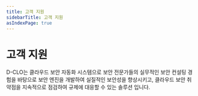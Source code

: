 ```yaml
---
title: 고객 지원
sidebarTitle: 고객 지원
asIndexPage: true
---
```


# 고객 지원

D-CLO는 클라우드 보안 자동화 시스템으로 보안 전문가들의 실무적인 보안 컨설팅
경험을 바탕으로 보안 엔진을 개발하여 실질적인 보안성을 향상시키고, 클라우드 보안
취약점을 지속적으로 점검하여 규제에 대응할 수 있는 솔루션 입니다.


<Cards>
  <Cards.Card title='제조사' href='/CustomerSupport/Manufacturer' />
  <Cards.Card
    title='제조 문의/ 기술 지원'
    href='/CustomerSupport/TechnicalSupport'
  />
</Cards>
